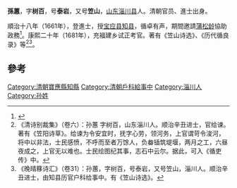 '''孫蕙'''，字'''树百'''，号'''泰岩'''，又号'''笠山'''，[[山东|山东]][[淄川县|淄川县]]人。清朝官员、進士出身。

順治十八年（1661年），登進士，授[[宝应县|宝应县]][[知县|知县]]，循卓有声，期間邀請[[蒲松龄|蒲松龄]]協助政務<ref>{{cite journal|author=陈麟德、许重诗|title=蒲松龄入宝应孙蕙幕之始末|journal=《安徽工业大学学报(社会科学版)》|year=2002年|issue=02期|url=http://www.cnki.com.cn/Article/CJFDTotal-AHSK200202028.htm|access-date=2013-08-22|archive-date=2016-03-04|archive-url=https://web.archive.org/web/20160304082502/http://www.cnki.com.cn/Article/CJFDTotal-AHSK200202028.htm|dead-url=no}}</ref>。康熙二十年（1681年），充福建乡试正考官。著有《笠山诗选》、《历代循良录》等<ref>《清诗别裁集》（卷六）：孙蕙 字树百，山东淄川人。顺治辛丑进士，官给谏。著有《笠阳诗草》。给谏为令安宜时，抚字心劳，领河务，上官谓苛令浚河，将中以非法，士民感愤，不呼而至者万馀人，负畚锸筑堤堰，两月之工，六昼夜成之，上官无以难也。士民绘图纪其事，志石中云尔。据此，可入《循吏传》中。</ref><ref>《晚晴簃诗汇》（卷31）：孙蕙，字树百，号泰岩，又号笠山，淄川人。顺治辛丑进士，由知县历官户科给事中。有《笠山诗选》。</ref>。

==參考==
{{reflist}}
{{順治十八年辛丑科殿試金榜}}
{{清朝官员小作品}}
[[Category:清朝寶應縣知縣|Category:清朝寶應縣知縣]]
[[Category:清朝戶科給事中|Category:清朝戶科給事中]]
[[Category:淄川人|Category:淄川人]]
[[Category:孙姓|Category:孙姓]]